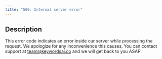 ```yaml
---
title: "500: Internal server error"
---
```


## Description

This error code indicates an error inside our server while processing the request. We apologize for any inconvenience this causes. You can contact support at team@keywordsai.co and we will get back to you ASAP.
